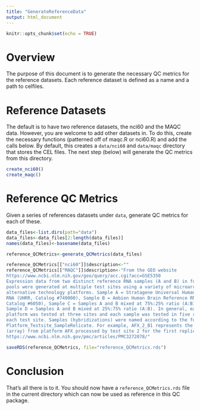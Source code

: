```yaml
---
title: "GenerateReferenceData"
output: html_document
---
```


```r
knitr::opts_chunk$set(echo = TRUE)
```

# Overview

The purpose of this document is to generate the necessary QC metrics for the reference datasets. Each
reference dataset is defined as a name and a path to celfiles.

# Reference Datasets
The default is to have two reference datasets, the nci60 and the MAQC data. However, you are welcome
to add other datasets in. To do this, create the necessary functions (patterned off of maqc.R or nci60.R) 
and add the calls below. By default, this creates a ```data/nci60``` and ```data/maqc``` directory that
stores the CEL files. The next step (below) will generate the QC metrics from this directory.
```r
create_nci60()
create_maqc()
```

# Reference QC Metrics
Given a series of references datasets under ```data```, generate QC metrics for each of these.

```r
data_files<-list.dirs(path="data")
data_files<-data_files[2:length(data_files)]
names(data_files)<-basename(data_files)

reference_QCMetrics<-generate_QCMetrics(data_files)

reference_QCMetrics[["nci60"]]$description<-""
reference_QCMetrics[["MAQC"]]$description<-"From the GEO website
https://www.ncbi.nlm.nih.gov/geo/query/acc.cgi?acc=GSE5350
Expression data from two distinct reference RNA samples (A and B) in four titration
pools were generated at multiple test sites using a variety of microarray-based and
alternative technology platforms. Sample A = Stratagene Universal Human Reference
RNA (UHRR, Catalog #740000), Sample B = Ambion Human Brain Reference RNA (HBRR,
Catalog #6050), Sample C = Samples A and B mixed at 75%:25% ratio (A:B); and
Sample D = Samples A and B mixed at 25%:75% ratio (A:B). In general, each microarray
platform was tested at three sites and each sample was tested in five replicates at
each test site. Samples (hybridizations) were named according to the following convention:
Platform_Testsite_SampleRelicate. For example, AFX_2_B1 represents the hybridization
(array) from platform AFX processed by test site 2 for the first replicate of sample B.
https://www.ncbi.nlm.nih.gov/pmc/articles/PMC3272078/"

saveRDS(reference_QCMetrics, file="reference_QCMetrics.rds")
```

# Conclusion
That's all there is to it. You should now have a ```reference_QCMetrics.rds``` file in the current directory
which can now be used as reference in this QC package.
